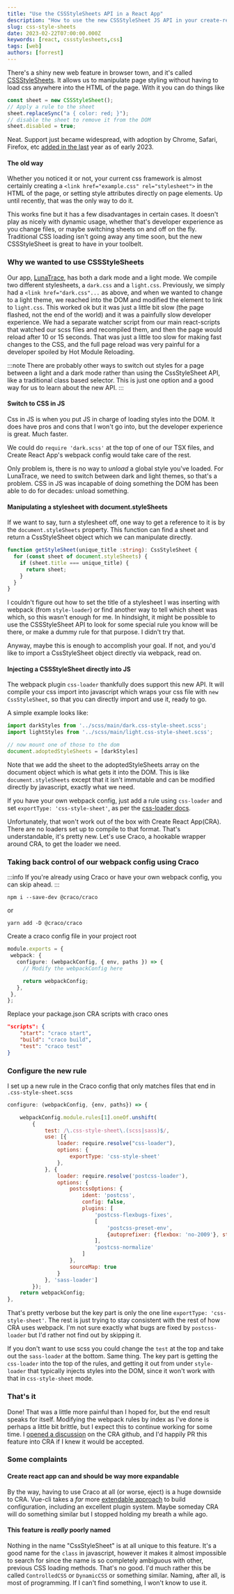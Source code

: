 ```yaml
---
title: "Use the CSSStyleSheets API in a React App"
description: "How to use the new CSSStyleSheet JS API in your create-react-app application, for dynamic loading and unloading of CSS in JS"
slug: css-style-sheets
date: 2023-02-22T07:00:00.000Z
keywords: [react, cssstylesheets,css]
tags: [web]
authors: [forrest]
---
```


<!--
  ~ Copyright by LunaSec (owned by Refinery Labs, Inc)
  ~
  ~ Licensed under the Creative Commons Attribution-ShareAlike 4.0 International
  ~ (the "License"); you may not use this file except in compliance with the
  ~ License. You may obtain a copy of the License at
  ~
  ~ https://creativecommons.org/licenses/by-sa/4.0/legalcode
  ~
  ~ See the License for the specific language governing permissions and
  ~ limitations under the License.
  ~
-->
There's a shiny new web feature in browser town, and it's called [CSSStyleSheets](https://developer.mozilla.org/en-US/docs/Web/API/CSSStyleSheet).
 It allows us to manipulate page styling without having to load
css anywhere into the HTML of the page. With it you can do things like
```js
const sheet = new CSSStyleSheet();
// Apply a rule to the sheet
sheet.replaceSync("a { color: red; }");
// disable the sheet to remove it from the DOM
sheet.disabled = true;
```
Neat. Support just became widespread, with adoption by Chrome, Safari, Firefox, etc [added in the last](https://caniuse.com/mdn-api_cssstylesheet) year as of early 2023.

<!--truncate-->

#### The old way
Whether you noticed it or not, your current css framework is almost certainly creating a
`<link href="example.css" rel="stylesheet">` in the HTML of the page, or setting style attributes directly on page elements. Up until recently, that was the only way to do it.

This works fine but it has a few disadvantages in certain cases. It doesn't play as nicely with dynamic usage, whether that's developer experience as you change files,
or maybe switching sheets on and off on the fly. Traditional CSS loading isn't going away any time soon, but the new CSSStyleSheet is great to have in your toolbelt.

### Why we wanted to use CSSStyleSheets
Our app, [LunaTrace](https://lunatrace.lunasec.io), has both a dark mode and a light mode. We compile two different stylesheets,
a `dark.css` and a `light.css`. Previously, we simply had a `<link href="dark.css"...` as above, and when we wanted to change to a light theme,
we reached into the DOM and modified the element to link to `light.css`. This worked ok but it was just a little bit slow (the page flashed, not the end of the world)
and it was a painfully slow developer experience. We had a separate watcher script from our main react-scripts that watched our scss files and recompiled them, and then the page would reload after
10 or 15 seconds. That was just a little too slow for making fast changes to the CSS, and the full page reload was very painful for a developer spoiled by Hot Module Reloading.

:::note
There are probably other ways to switch out styles for a page between a light and a dark mode rather than using the CssStyleSheet API, like a traditional class based selector. This is just one option and a good way for us to learn about the new API.
:::

#### Switch to CSS in JS
Css in JS is when you put JS in charge of loading styles into the DOM. It does have pros and cons that I won't go into, but the developer experience is great. Much faster.

We could do `require 'dark.scss'` at the top of one of our TSX files, and Create React App's webpack config would take care of the rest.

Only problem is, there is no way to _unload_ a global style you've loaded. For LunaTrace, we need to switch between dark and light themes, so that's a problem.
CSS in JS was incapable of doing something the DOM has been able to do for decades: unload something.


#### Manipulating a stylesheet with document.styleSheets
If we want to say, turn a stylesheet off, one way to get a reference to it is by the `document.styleSheets` property. This function can find a sheet
and return a CssStyleSheet object which we can manipulate directly.
```ts
function getStyleSheet(unique_title :string): CssStyleSheet {
  for (const sheet of document.styleSheets) {
    if (sheet.title === unique_title) {
      return sheet;
    }
  }
}
```
I couldn't figure out how to set the title of a stylesheet I was inserting with webpack (from `style-loader`) or find another way to tell which sheet was which, so this wasn't enough for me.
In hindsight, it might be possible to use the CSSStyleSheet API to look for some special rule you know will be there, or make a dummy rule for that purpose. I didn't try that.

Anyway, maybe this is enough to accomplish your goal. If not, and you'd like to import a CssStyleSheet object directly via webpack, read on.

#### Injecting a CSSStyleSheet directly into JS
 The webpack plugin `css-loader` thankfully does support this new API. It will compile your css import
into javascript which wraps your css file with `new CssStyleSheet`, so that you can directly import and use it, ready to go.

A simple example looks like:

```typescript
import darkStyles from '../scss/main/dark.css-style-sheet.scss';
import lightStyles from '../scss/main/light.css-style-sheet.scss';

// now mount one of those to the dom
document.adoptedStyleSheets = [darkStyles]
```

Note that we add the sheet to the adoptedStyleSheets array on the document object which is what gets it into the DOM. This is like `document.styleSheets` except that it
isn't immutable and can be modified directly by javascript, exactly what we need.

If you have your own webpack config, just add a rule using `css-loader` and set `exportType: 'css-style-sheet'`, as per the [css-loader docs](https://webpack.js.org/loaders/css-loader/#exporttype).

Unfortunately, that won't work out of the box with Create React App(CRA). There are no loaders set up to compile to that format. That's
understandable, it's pretty new. Let's use Craco, a hookable wrapper around CRA, to get the loader we need.

### Taking back control of our webpack config using Craco
:::info
If you're already using Craco or have your own webpack config, you can skip ahead.
:::

`npm i --save-dev @craco/craco`

or

`yarn add -D @craco/craco`

Create a craco config file in your project root
 ```typescript title="craco.config.js"
module.exports = {
  webpack: {
    configure: (webpackConfig, { env, paths }) => {
      // Modify the webpackConfig here

      return webpackConfig;
    },
  },
};
 ```
 Replace your package.json CRA scripts with craco ones
```json title="package.json"
"scripts": {
    "start": "craco start",
    "build": "craco build",
    "test": "craco test"
}
```

### Configure the new rule

I set up a new rule in the Craco config that only matches files that end in `.css-style-sheet.scss`

```js
configure: (webpackConfig, {env, paths}) => {

    webpackConfig.module.rules[1].oneOf.unshift(
        {
            test: /\.css-style-sheet\.(scss|sass)$/,
            use: [{
                loader: require.resolve("css-loader"),
                options: {
                    exportType: 'css-style-sheet'
                },
            }, {
                loader: require.resolve('postcss-loader'),
                options: {
                    postcssOptions: {
                        ident: 'postcss',
                        config: false,
                        plugins: [
                            'postcss-flexbugs-fixes',
                            [
                                'postcss-preset-env',
                                {autoprefixer: {flexbox: 'no-2009'}, stage: 3}
                            ],
                            'postcss-normalize'
                        ]
                    },
                    sourceMap: true
                }
            }, 'sass-loader']
        });
    return webpackConfig;
},
```

That's pretty verbose but the key part is only the one line `exportType: 'css-style-sheet'`. The rest is just trying to
stay consistent with the rest of how CRA uses webpack. I'm not sure exactly what bugs are fixed by `postcss-loader` but I'd rather not find out by skipping it.

If you don't want to use scss you could change the `test` at the top and take out the `sass-loader` at the bottom. Same thing. The key part is getting
the `css-loader` into the top of the rules, and getting it out from under `style-loader` that typically injects styles into the DOM, since it won't work with that in `css-style-sheet` mode.

### That's it

Done! That was a little more painful than I hoped for, but the end result speaks for itself. Modifying the webpack rules by index as I've done is perhaps a little bit brittle,
but I expect this to continue working for some time.
I [opened a discussion](https://github.com/facebook/create-react-app/discussions/13030) on the CRA github, and I'd happily PR this feature into CRA if I knew it would be accepted.

### Some complaints

#### Create react app can and should be way more expandable
By the way, having to use Craco at all (or worse, eject) is a huge downside to CRA. Vue-cli takes a _far_ more
[extendable approach](https://cli.vuejs.org/guide/webpack.html) to build configuration, including an excellent plugin system. Maybe someday
CRA will do something similar but I stopped holding my breath a while ago.

#### This feature is _really_ poorly named
Nothing in the name "CssStyleSheet" is at all unique to this feature. It's a good name for the `class` in javascript, however it makes it almost
impossible to search for since the name is so completely ambiguous with other, previous CSS loading methods. That's no good. I'd much rather
this be called `ControlledCSS` or `DynamicCSS` or something similar.  Naming, after all, is most of programming. If I can't find something, I won't know to use it.

